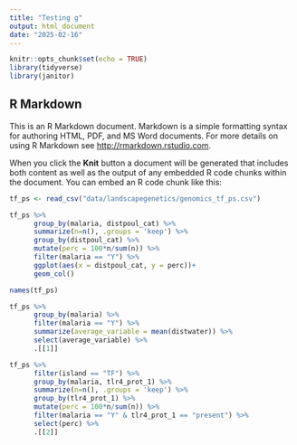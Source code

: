 ```yaml
---
title: "Testing g"
output: html_document
date: "2025-02-16"
---
```


```r
knitr::opts_chunk$set(echo = TRUE)
library(tidyverse)
library(janitor)
```

## R Markdown

This is an R Markdown document. Markdown is a simple formatting syntax for authoring HTML, PDF, and MS Word documents. For more details on using R Markdown see <http://rmarkdown.rstudio.com>.

When you click the **Knit** button a document will be generated that includes both content as well as the output of any embedded R code chunks within the document. You can embed an R code chunk like this:

```r
tf_ps <- read_csv("data/landscapegenetics/genomics_tf_ps.csv")
```
```r
tf_ps %>% 
      group_by(malaria, distpoul_cat) %>% 
      summarize(n=n(), .groups = 'keep') %>%
      group_by(distpoul_cat) %>% 
      mutate(perc = 100*n/sum(n)) %>%
      filter(malaria == "Y") %>% 
      ggplot(aes(x = distpoul_cat, y = perc))+
      geom_col()
```
```r
names(tf_ps)
```
```r
tf_ps %>%
      group_by(malaria) %>% 
      filter(malaria == "Y") %>% 
      summarize(average_variable = mean(distwater)) %>% 
      select(average_variable) %>% 
      .[[1]]
```
```r
tf_ps %>%
      filter(island == "TF") %>% 
      group_by(malaria, tlr4_prot_1) %>%
      summarize(n=n(), .groups = 'keep') %>% 
      group_by(tlr4_prot_1) %>% 
      mutate(perc = 100*n/sum(n)) %>% 
      filter(malaria == "Y" & tlr4_prot_1 == "present") %>% 
      select(perc) %>% 
      .[[2]]
```














